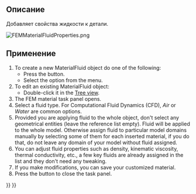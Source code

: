 <languages/>

{{Docnav/ru
|[[FEM_MaterialSolid/ru|Твердотельный материал]]
|[[FEM_MaterialMechanicalNonlinear/ru|Нелинейный механический материал]]
|[[FEM_Workbench/ru|FEM]]
|IconL=FEM_MaterialSolid.png
|IconC=Workbench_FEM.svg
|IconR=FEM_MaterialMechanicalNonlinear.png
}}

<div class="mw-translate-fuzzy">
{{GuiCommand/ru
|Name=FEM MaterialFluid
|Name/ru=FEM MaterialFluid
|MenuLocation= Model → Material for fluid
|Workbenches=[[FEM_Workbench/ru|FEM]]
|Shortcut=
|SeeAlso=[[FEM_tutorial/ru|FEM tutorial]]
}}
</div>

<span id="Description"></span>
==Описание==

<div class="mw-translate-fuzzy">
Добавляет свойства жидкости к детали.
</div>

[[File:FEMMaterialFluidProperties.png]]
{{Caption|Внешний вид панели материалов верстака МКЭ}}

<span id="Usage"></span>
==Применение==

# To create a new MaterialFluid object do one of the following:
#* Press the {{Button|[[Image:FEM_MaterialFluid.svg|16px]] [[FEM_MaterialFluid|Material for fluid]]}} button.
#* Select the {{MenuCommand|Model → Materials → [[Image:FEM_MaterialFluid.svg|16px]] Material for fluid‏‎}} option from the menu.
# To edit an existing MaterialFluid object:
#* Double-click it in the [[Tree_view|Tree view]].
# The FEM material task panel opens.
# Select a fluid type. For Computational Fluid Dynamics (CFD), ''Air'' or ''Water'' are common options.
# Provided you are applying fluid to the whole object, don't select any geometrical entities (leave the reference list empty). Fluid will be applied to the whole model. Otherwise assign fluid to particular model domains manually by selecting some of them for each inserted material, if you do that, do not leave any domain of your model without fluid assigned.
# You can adjust fluid properties such as density, kinematic viscosity, thermal conductivity, etc., a few key fluids are already assigned in the list and they don't need any tweaking.
# If you make modifications, you can save your customized material.
# Press the {{Button|Close}} button to close the task panel.


{{Docnav/ru
|[[FEM_MaterialSolid/ru|Твердотельный материал]]
|[[FEM_MaterialMechanicalNonlinear/ru|Нелинейный механический материал]]
|[[FEM_Workbench/ru|FEM]]
|IconL=FEM_MaterialSolid.png
|IconC=Workbench_FEM.svg
|IconR=FEM_MaterialMechanicalNonlinear.png
}}

{{FEM Tools navi{{#translation:}}}}
{{Userdocnavi{{#translation:}}}}
{{clear}}